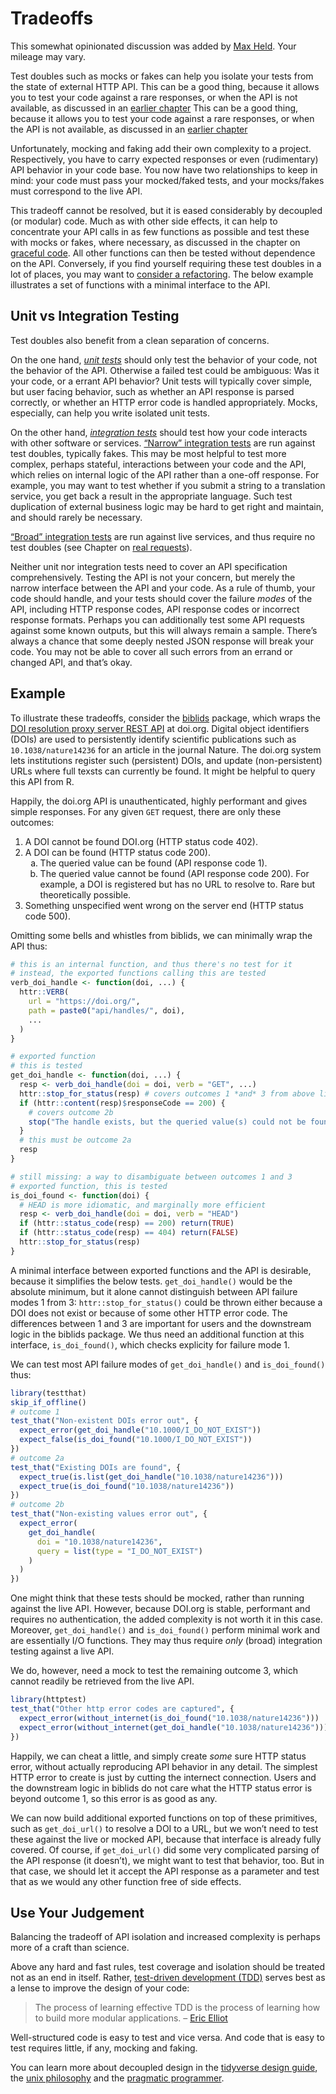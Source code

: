 # Tradeoffs

::: {.alert .alert-success} 
This somewhat opinionated discussion was added by [Max Held](https://www.maxheld.de).
Your mileage may vary.
:::

Test doubles such as mocks or fakes can help you isolate your tests from the state of external HTTP API.
This can be a good thing, because it allows you to test your code against a rare responses, or when the API is not available, as discussed in an [earlier chapter](#pkgs-testing-chapter)
This can be a good thing, because it allows you to test your code against a rare responses, or when the API is not available, as discussed in an [earlier chapter](https://books.ropensci.org/http-testing/pkgs-testing-chapter.html#why-do-we-need-special-packages-for-http-testing)

Unfortunately, mocking and faking add their own complexity to a project.
Respectively, you have to carry expected responses or even (rudimentary) API behavior in your code base.
You now have two relationships to keep in mind: your code must pass your mocked/faked tests, and your mocks/fakes must correspond to the live API.

This tradeoff cannot be resolved, but it is eased considerably by decoupled (or modular) code.
Much as with other side effects, it can help to concentrate your API calls in as few functions as possible and test these with mocks or fakes, where necessary, as discussed in the chapter on [graceful code](#graceful).
All other functions can then be tested without dependence on the API.
Conversely, if you find yourself requiring these test doubles in a lot of places, you may want to [consider a refactoring](https://medium.com/javascript-scene/mocking-is-a-code-smell-944a70c90a6a).
The below example illustrates a set of functions with a minimal interface to the API.

## Unit vs Integration Testing

Test doubles also benefit from a clean separation of concerns.

On the one hand, [*unit tests*](https://en.wikipedia.org/wiki/Unit_testing) should only test the behavior of your code, not the behavior of the API.
Otherwise a failed test could be ambiguous: Was it your code, or a errant API behavior?
Unit tests will typically cover simple, but user facing behavior, such as whether an API response is parsed correctly, or whether an HTTP error code is handled appropriately.
Mocks, especially, can help you write isolated unit tests.

On the other hand, [*integration tests*](https://en.wikipedia.org/wiki/Integration_testing) should test how your code interacts with other software or services.
["Narrow" integration tests](https://martinfowler.com/bliki/IntegrationTest.html) are run against test doubles, typically fakes.
This may be most helpful to test more complex, perhaps stateful, interactions between your code and the API, which relies on internal logic of the API rather than a one-off response.
For example, you may want to test whether if you submit a string to a translation service, you get back a result in the appropriate language.
Such test duplication of external business logic may be hard to get right and maintain, and should rarely be necessary.

["Broad" integration tests](https://martinfowler.com/bliki/IntegrationTest.html) are run against live services, and thus require no test doubles (see Chapter on [real requests](#real-requests-chapter)).

Neither unit nor integration tests need to cover an API specification comprehensively.
Testing the API is not your concern, but merely the narrow interface between the API and your code.
As a rule of thumb, your code should handle, and your tests should cover the failure *modes* of the API, including HTTP response codes, API response codes or incorrect response formats.
Perhaps you can additionally test some API requests against some known outputs, but this will always remain a sample.
There's always a chance that some deeply nested JSON response will break your code.
You may not be able to cover all such errors from an errand or changed API, and that's okay.

## Example

To illustrate these tradeoffs, consider the [biblids](http://subugoe.github.io/biblids/) package, which wraps the [DOI resolution proxy server REST API](https://www.doi.org/factsheets/DOIProxy.html#rest-api) at doi.org.
Digital object identifiers (DOIs) are used to persistently identify scientific publications such as `10.1038/nature14236` for an article in the journal Nature.
The doi.org system lets institutions register such (persistent) DOIs, and update (non-persistent) URLs where full texsts can currently be found.
It might be helpful to query this API from R.

Happily, the doi.org API is unauthenticated, highly performant and gives simple responses.
For any given `GET` request, there are only these outcomes:

1. A DOI cannot be found DOI.org (HTTP status code 402).
2. A DOI can be found (HTTP status code 200).
    a. The queried value can be found (API response code 1).
    b. The queried value cannot be found (API response code 200).
       For example, a DOI is registered but has no URL to resolve to.
       Rare but theoretically possible.
3. Something unspecified went wrong on the server end (HTTP status code 500).

Omitting some bells and whistles from biblids, we can minimally wrap the API thus:

```r
# this is an internal function, and thus there's no test for it
# instead, the exported functions calling this are tested
verb_doi_handle <- function(doi, ...) {
  httr::VERB(
    url = "https://doi.org/",
    path = paste0("api/handles/", doi),
    ...
  )
}

# exported function
# this is tested
get_doi_handle <- function(doi, ...) {
  resp <- verb_doi_handle(doi = doi, verb = "GET", ...)
  httr::stop_for_status(resp) # covers outcomes 1 *and* 3 from above list
  if (httr::content(resp)$responseCode == 200) {
    # covers outcome 2b
    stop("The handle exists, but the queried value(s) could not be found.")
  }
  # this must be outcome 2a
  resp
}

# still missing: a way to disambiguate between outcomes 1 and 3
# exported function, this is tested
is_doi_found <- function(doi) {
  # HEAD is more idiomatic, and marginally more efficient
  resp <- verb_doi_handle(doi = doi, verb = "HEAD")
  if (httr::status_code(resp) == 200) return(TRUE)
  if (httr::status_code(resp) == 404) return(FALSE)
  httr::stop_for_status(resp)
}
```

A minimal interface between exported functions and the API is desirable, because it simplifies the below tests.
`get_doi_handle()` would be the absolute minimum, but it alone cannot distinguish between API failure modes 1 from 3:
`httr::stop_for_status()` could be thrown either because a DOI does not exist or because of some other HTTP error code.
The differences between 1 and 3 are important for users and the downstream logic in the biblids package.
We thus need an additional function at this interface, `is_doi_found()`, which checks explicity for failure mode 1.

We can test most API failure modes of `get_doi_handle()` and `is_doi_found()` thus:

```r
library(testthat)
skip_if_offline()
# outcome 1
test_that("Non-existent DOIs error out", {
  expect_error(get_doi_handle("10.1000/I_DO_NOT_EXIST"))
  expect_false(is_doi_found("10.1000/I_DO_NOT_EXIST"))
})
# outcome 2a
test_that("Existing DOIs are found", {
  expect_true(is.list(get_doi_handle("10.1038/nature14236")))
  expect_true(is_doi_found("10.1038/nature14236"))
})
# outcome 2b
test_that("Non-existing values error out", {
  expect_error(
    get_doi_handle(
      doi = "10.1038/nature14236",
      query = list(type = "I_DO_NOT_EXIST")
    )
  )
})
```

One might think that these tests should be mocked, rather than running against the live API.
However, because DOI.org is stable, performant and requires no authentication, the added complexity is not worth it in this case.
Moreover, `get_doi_handle()` and `is_doi_found()` perform minimal work and are essentially I/O functions.
They may thus require *only* (broad) integration testing against a live API.

We do, however, need a mock to test the remaining outcome 3, which cannot readily be retrieved from the live API.

```r
library(httptest)
test_that("Other http error codes are captured", {
  expect_error(without_internet(is_doi_found("10.1038/nature14236")))
  expect_error(without_internet(get_doi_handle("10.1038/nature14236")))
})
```

Happily, we can cheat a little, and simply create *some* sure HTTP status error, without actually reproducing API behavior in any detail.
The simplest HTTP error to create is just by cutting the internect connection.
Users and the downstream logic in biblids do not care what the HTTP status error is beyond outcome 1, so this error is as good as any.

We can now build additional exported functions on top of these primitives, such as `get_doi_url()` to resolve a DOI to a URL, but we won't need to test these against the live or mocked API, because that interface is already fully covered.
Of course, if `get_doi_url()` did some very complicated parsing of the API response (it doesn't), we might want to test that behavior, too.
But in that case, we should let it accept the API response as a parameter and test that as we would any other function free of side effects.

## Use Your Judgement

Balancing the tradeoff of API isolation and increased complexity is perhaps more of a craft than science.

Above any hard and fast rules, test coverage and isolation should be treated not as an end in itself.
Rather, [test-driven development (TDD)](https://en.wikipedia.org/wiki/Test-driven_development) serves best as a lense to improve the design of your code:

> The process of learning effective TDD is the process of learning how to build more modular applications.
> -- [Eric Elliot](https://medium.com/javascript-scene/mocking-is-a-code-smell-944a70c90a6a)

Well-structured code is easy to test and vice versa.
And code that is easy to test requires little, if any, mocking and faking.

You can learn more about decoupled design in the [tidyverse design guide](https://design.tidyverse.org), the [unix philosophy](https://homepage.cs.uri.edu/~thenry/resources/unix_art/ch01s06.html) and the [pragmatic programmer](https://pragprog.com/).

